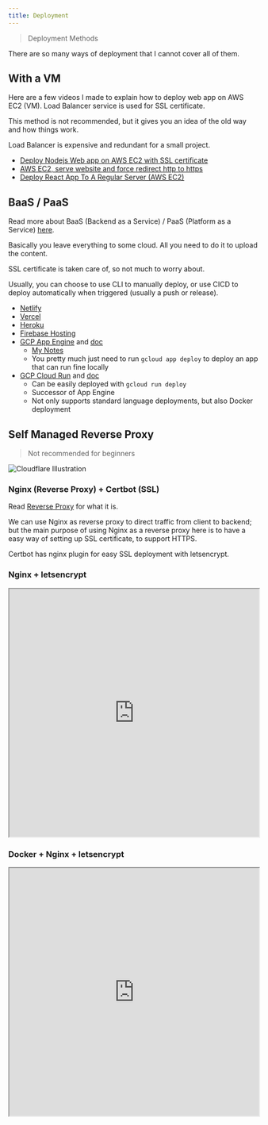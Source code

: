 ```yaml
---
title: Deployment
---
```


> Deployment Methods

There are so many ways of deployment that I cannot cover all of them.

## With a VM

Here are a few videos I made to explain how to deploy web app on AWS EC2 (VM). Load Balancer service is used for SSL certificate.

This method is not recommended, but it gives you an idea of the old way and how things work.

Load Balancer is expensive and redundant for a small project.

- [Deploy Nodejs Web app on AWS EC2 with SSL certificate](https://youtu.be/dMVy3BQB314)
- [AWS EC2, serve website and force redirect http to https](https://youtu.be/8Q_rjpS4Ths)
- [Deploy React App To A Regular Server (AWS EC2)](https://youtu.be/OCau7X--EXU)

## BaaS / PaaS

Read more about BaaS (Backend as a Service) / PaaS (Platform as a Service) [here](../LearnWeb/Concept/service-model).

Basically you leave everything to some cloud. All you need to do it to upload the content.

SSL certificate is taken care of, so not much to worry about.

Usually, you can choose to use CLI to manually deploy, or use CICD to deploy automatically when triggered (usually a push or release).

- [Netlify](https://www.netlify.com/)
- [Vercel](https://vercel.com/)
- [Heroku](https://www.heroku.com/)
- [Firebase Hosting](https://firebase.google.com/docs/hosting)
- [GCP App Engine](https://cloud.google.com/appengine) and [doc](https://cloud.google.com/appengine/docs/standard/an-overview-of-app-engine)
  - [My Notes](./Cloud/GCP/AppEngine.md)
  - You pretty much just need to run `gcloud app deploy` to deploy an app that can run fine locally
- [GCP Cloud Run](https://cloud.google.com/run) and [doc](https://cloud.google.com/run/docs/quickstarts/deploy-container)
  - Can be easily deployed with `gcloud run deploy`
  - Successor of App Engine
  - Not only supports standard language deployments, but also Docker deployment

## Self Managed Reverse Proxy

> Not recommended for beginners

![Cloudflare Illustration](https://i.imgur.com/bF1OCNL.png)

### Nginx (Reverse Proxy) + Certbot (SSL)

Read [Reverse Proxy](../LearnSystemDesign/Concepts/Proxy) for what it is.

We can use Nginx as reverse proxy to direct traffic from client to backend;
but the main purpose of using Nginx as a reverse proxy here is to have a easy way of setting up SSL certificate, to support HTTPS.

Certbot has nginx plugin for easy SSL deployment with letsencrypt.

### Nginx + letsencrypt

<iframe
  width="100%"
  height="500"
  src="https://www.youtube.com/embed/oykl1Ih9pMg"
  title="Full Node.js Deployment - NGINX, SSL With Lets Encrypt"
  allow="accelerometer; autoplay; clipboard-write; encrypted-media; gyroscope; picture-in-picture"
  allowFullScreen
></iframe>

### Docker + Nginx + letsencrypt

<iframe
  width="100%"
  height="500"
  src="https://www.youtube.com/embed/zJPlyjfV4C0"
  title="Deploy Web App with Docker, Nginx and SSL (HTTPS)"
  allow="accelerometer; autoplay; clipboard-write; encrypted-media; gyroscope; picture-in-picture"
  allowFullScreen
></iframe>

